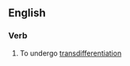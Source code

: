 ==English==

===Verb===
{{en-verb|transdifferentiat|ing}}

# {{context|intransitive|lang=en}} To undergo [[transdifferentiation]]